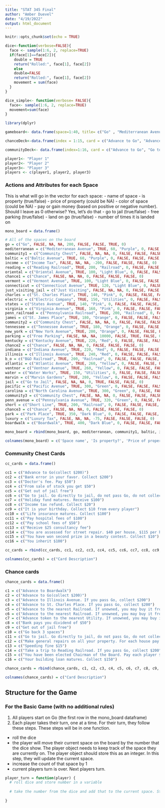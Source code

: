 ---
title: "STAT 345 Final"
author: "Amber Duevel"
date: "4/19/2022"
output: html_document
---

```{r setup, include=FALSE}
knitr::opts_chunk$set(echo = TRUE)
```

```{r dice}
dice<-function(verbose=FALSE){
  face <- sample(1:6, 2, replace=TRUE)
  if(face[1]==face[2]){
    double = TRUE
    return("Rolled:", face[1], face[2])
    else
    double=FALSE
    return("Rolled:", face[1], face[2])
    movement = sum(face)
  }
}

dice_simple<- function(verbose= FALSE){
  face<- sample(1:6, 2, replace=TRUE)
  movement=sum(face)
}
```

```{r game board}
library(dplyr)

gameboard<- data.frame(space=1:40, title= c("Go" , "Mediterranean Avenue" , "Community Chest" , "Baltic Avenue" , "Income Tax" , "Reading Railroad" , "Oriental Avenue" , "Chance" , "Vermont Avenue" , "Connecticut Avenue" , "Jail" , "St. Charles Place" , "Electric Company" , "States Avenue" , "Virginia Avenue" , "Pennsylvania Railroad" , "St. James Place" , "Community Chest" , "Tennessee Avenue" , "New York Avenue" , "Free Parking" , "Kentucky Avenue" , "Chance" , "Indiana Avenue" , "Illinois Avenue" , "B & O Railroad" , "Atlantic Avenue" , "Ventnor Avenue" , "Water Works" , "Marvin Gardens" , "Go to jail" , "Pacific Avenue" , "North Carolina Avenue" , "Community Chest" , "Pennsylvania Avenue" , "Short Line Railroad" , "Chance" , "Park Place" , "Luxury Tax" , "Boardwalk"))

chanceDeck<-data.frame(index = 1:15, card = c("Advance to Go", "Advance to Illinois Ave.", "Advance to St. Charles Place", "Advance token to nearest Utility", " Advance token to the nearest Railroad","Take a ride on the Reading Railroad", "Take a walk on the Boardwalk","Go to Jail", "Go Back 3 Spaces", "Bank pays you dividend of $50", "Get out of Jail Free", "Make general repairs on all your property", "Pay Poor Tax of $15","You have been Elected Chairman of the Board", "You inherit $100"))

communityDeck<- data.frame(index=1:16, card = c("Advance to Go", "Go to Jail","Bank error in your favor. Collect $200", "Doctor's fees Pay $50", "From sale of stock you get $45", "Get out of Jail Free", "Grand opera Night Opening", "Christmas Fund matures","Income tax refund","Life insurance matures. Collect $100","Pay hospital fess of $100", "Pay school tax of $150","Receive for services $25", "You are assesed for street repairs", "You ave won second prize in a beauty contest", "You inherit $100"))
```

```{r player}
player1<- "Player 1"
player2<- "Player 2"
player3<- "Player 3"
players <- c(player1, player2, player3)
```

### Actions and Attributes for each Space
This is what will go in the vector for each space:
- name of space
- is property (true/false)
- price of property (could be NA)
- color of space (could be NA)
- pay or gain money (based on positive or negative number). Should I leave as 0 otherwise? Yes, let's do that
- go to jail (true/false)
- free parking (true/false)
- land on go (true/false)
- number of times it is landed on

```{r board}
mono_board = data.frame()

# All of the spaces on the board
go = c("Go", FALSE, NA, NA, 200, FALSE, FALSE, TRUE, 0)
mediterranean = c("Mediterranean Avenue", TRUE, 60, "Purple", 0, FALSE, FALSE, FALSE, 0)
community1 = c("Community Chest", FALSE, NA, NA, 0, FALSE, FALSE, FALSE, 0)
baltic = c("Baltic Avenue", TRUE, 60, "Purple", 0, FALSE, FALSE, FALSE, 0)
income = c("Income Tax", FALSE, NA, NA, -200, FALSE, FALSE, FALSE, 0)
reading = c("Reading Railroad", TRUE, 200, "Railroad", 0, FALSE, FALSE, FALSE, 0)
oriental = c("Oriental Avenue", TRUE, 100, "Light Blue", 0, FALSE, FALSE, FALSE, 0)
chance1 = c("Chance", FALSE, NA, NA, 0, FALSE, FALSE, FALSE, 0)
vermont = c("Vermont Avenue", TRUE, 100, "Light Blue", 0, FALSE, FALSE, FALSE, 0)
connecticut = c("Connecticut Avenue", TRUE, 120, "Light Blue", 0, FALSE, FALSE, FALSE, 0)
just_visiting_jail = c("Just Visiting", FALSE, NA, NA, 0, FALSE, FALSE, FALSE, 0) # Shares the same space as jail; need to incorporate that somehow. 
charles = c("St. Charles Place", TRUE, 140, "Pink", 0, FALSE, FALSE, FALSE, 0)
electric = c("Electric Company", TRUE, 150, "Utilities", 0, FALSE, FALSE, FALSE, 0)
states = c("States Avenue", TRUE, 140, "Pink", 0, FALSE, FALSE, FALSE, 0)
virginia = c("Virginia Avenue", TRUE, 160, "Pink", 0, FALSE, FALSE, FALSE, 0)
penn_railroad = c("Pennsylvania Railroad", TRUE, 200, "Railroad", 0, FALSE, FALSE, FALSE, 0)
james = c("St. James Place", TRUE, 180, "Orange", 0, FALSE, FALSE, FALSE, 0)
community2 = c("Community Chest", FALSE, NA, NA, 0, FALSE, FALSE, FALSE, 0)
tennessee = c("Tennessee Avenue", TRUE, 180, "Orange", 0, FALSE, FALSE, FALSE, 0)
new_york = c("New York Avenue", TRUE, 200, "Orange", 0, FALSE, FALSE, FALSE, 0)
parking = c("Free Parking", FALSE, NA, NA, 10000, FALSE, TRUE, FALSE, 0)
kentucky = c("Kentucky Avenue", TRUE, 220, "Red", 0, FALSE, FALSE, FALSE, 0)
chance2 = c("Chance", FALSE, NA, NA, 0, FALSE, FALSE, FALSE, 0)
indiana = c("Indiana Avenue", TRUE, 220, "Red", 0, FALSE, FALSE, FALSE, 0)
illinois = c("Illinois Avenue", TRUE, 240, "Red", 0, FALSE, FALSE, FALSE, 0)
b_o = c("B&O Railroad", TRUE, 200, "Railroad", 0, FALSE, FALSE, FALSE, 0)
atlantic = c("Atlantic Avenue", TRUE, 260, "Yellow", 0, FALSE, FALSE, FALSE, 0)
ventnor = c("Ventnor Avenue", TRUE, 260, "Yellow", 0, FALSE, FALSE, FALSE, 0)
water = c("Water Works", TRUE, 150, "Utilities", 0, FALSE, FALSE, FALSE, 0)
marvin = c("Marvin Gardens", TRUE, 280, "Yellow", 0, FALSE, FALSE, FALSE, 0)
jail = c("Go to Jail", FALSE, NA, NA, 0, TRUE, FALSE, FALSE, 0)
pacific = c("Pacific Avenue", TRUE, 300, "Green", 0, FALSE, FALSE, FALSE, 0)
carolina = c("North Carolina Avenue", TRUE, 300, "Green", 0, FALSE, FALSE, FALSE, 0)
community3 = c("Community Chest", FALSE, NA, NA, 0, FALSE, FALSE, FALSE, 0)
penn_avenue = c("Pennsylvania Avenue", TRUE, 320, "Green", 0, FALSE, FALSE, FALSE, 0)
short = c("Short Line", TRUE, 200, "Railroad", 0, FALSE, FALSE, FALSE, 0)
chance3 = c("Chance", FALSE, NA, NA, 0, FALSE, FALSE, FALSE, 0)
park = c("Park Place", TRUE, 350, "Dark Blue", 0, FALSE, FALSE, FALSE, 0)
luxury = c("Luxury Tax", FALSE, NA, NA, -75, FALSE, FALSE, FALSE, 0)
boardwalk = c("Boardwalk", TRUE, 400, "Dark Blue", 0, FALSE, FALSE, FALSE, 0)

mono_board = rbind(mono_board, go, mediterranean, community1, baltic, income, reading, oriental, chance1, vermont, connecticut, just_visiting_jail, charles, electric, states, virginia, penn_railroad, james, community2, tennessee, new_york, parking, kentucky, chance2, indiana, illinois, b_o, atlantic, ventnor, water, marvin, jail, pacific, carolina, community3, penn_avenue, short, chance3, park, luxury, boardwalk)

colnames(mono_board) = c('Space name', 'Is property?', 'Price of property', 'Color of space', 'Pay or gain money', 'Go to jail?', 'Free parking?', 'Land on go?', 'Count')

```

### Community Chest Cards

```{r community chest}
cc_cards = data.frame()

cc1 = c("Advance to Go(collect $200)")
cc2 = c("Bank error in your favor. Collect $200")
cc3 = c("Doctor's fee. Pay $50")
cc4 = c("From sale of stock you get $50")
cc5 = c("Get out of jail free")
cc6 = c("Go to jail. Go directly to jail, do not pass Go, do not collect $200")
cc7 = c("Holiday fund matures. Receive $100")
cc8 = c("Income tax refund. Collect $20")
cc9 = c("It is your birthday. Collect $10 from every player")
cc10 = c("Life insurance matures. Collect $100")
cc11 = c("Pay hospital fees of $100")
cc12 = c("Pay school fees of $50")
cc13 = c("Receive $25 consultancy fee")
cc14 = c("You are assessed for street repair. $40 per house. $115 per hotel")
cc15 = c("You have won second prize in a beauty contest. Collect $10")
cc16 = c("You inherit $100")

cc_cards = rbind(cc_cards, cc1, cc2, cc3, cc4, cc5, cc6, cc7, cc8, cc9, cc10, cc11, cc12, cc13, cc14, cc15, cc16)

colnames(cc_cards) = c("Card Description")
```

### Chance cards

```{r chance}
chance_cards = data.frame()

c1 = c("Advance to Boardwalk")
c2 = c("Advance to Go(collect $200)")
c3 = c("Advance to Illinois Avenue. If you pass Go, collect $200")
c4 = c("Advance to St. Charles Place. If you pass Go, collect $200")
c5 = c("Advance to the nearest Railroad. If unowned, you may buy it from the Bank. If owned, pay owner twice the rental to which they are otherwise entitled")
c6 = c("Advance to the nearest Railroad. If unowned, you may buy it from the Bank. If owned, pay owner twice the rental to which they are otherwise entitled")
c7 = c("Advance token to the nearest Utility. If unowned, you may buy it from the Bank. If owned, throw dice and pay owner a total ten times amount thrown.")
c8 = c("Bank pays you dividend of $50")
c9 = c("Get out of jail free")
c10 = c("Go back 3 spaces")
c11 = c("Go to jail. Go directly to jail, do not pass Go, do not collect $200")
c12 = c("Make general repairs on all your property. For each house pay $25. For each hotel pay $100")
c13 = c("Speeding fine $15")
c14 = c("Take a trip to Reading Railroad. If you pass Go, collect $200")
c15 = c("You have been elected Chairman of the Board. Pay each player $50")
c16 = c("Your building loan matures. Collect $150")

chance_cards = rbind(chance_cards, c1, c2, c3, c4, c5, c6, c7, c8, c9, c10, c11, c12, c13, c14, c15, c16)

colnames(chance_cards) = c("Card Description")
```
## Structure for the Game

### For the Basic Game (with no additional rules)

1. All players start on Go (the first row in the mono_board dataframe)
2. Each player takes their turn, one at a time. For their turn, they follow these steps. These steps will be in one function. 
  - roll the dice
  - the player will move their current space on the board by the number that the dice show. The player object needs to keep track of the space they are currently on. The player object should store this as an integer. In this step, they will update the current space. 
  - increase the count of that space by 1
  - current players turn is over. Next players turn.


```{r turn}
player_turn = function(player) {
  # roll dice and store number in a variable
  
  # take the number from the dice and add that to the current space. Store the new space integer in the same variable
  
}
```
